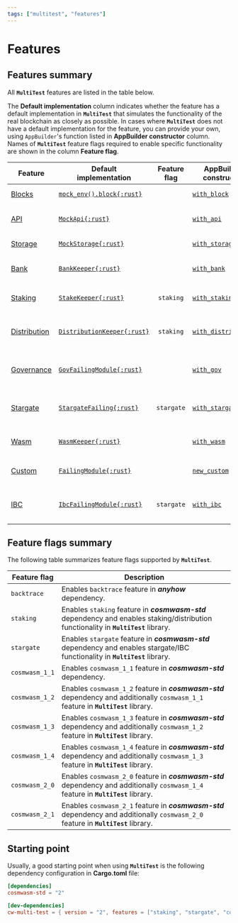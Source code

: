 ```yaml
---
tags: ["multitest", "features"]
---
```


# Features

## Features summary

All **`MultiTest`** features are listed in the table below.

The **Default&nbsp;implementation** column indicates whether the feature has a default
implementation in **`MultiTest`** that simulates the functionality of the real blockchain as closely
as possible. In cases where **`MultiTest`** does not have a default implementation for the feature,
you can provide your own, using `AppBuilder`'s function listed in **AppBuilder&nbsp;constructor**
column. Names of **`MultiTest`** feature flags required to enable specific functionality are shown
in the column **Feature&nbsp;flag**.

| Feature                      | Default<br/>implementation                                                                                       | Feature<br/>flag | AppBuilder<br/>constructor                           | Functionality                                      |
| ---------------------------- | ---------------------------------------------------------------------------------------------------------------- | :--------------: | ---------------------------------------------------- | -------------------------------------------------- |
| [Blocks](blocks)             | [`mock_env().block{:rust}`](https://docs.rs/cosmwasm-std/latest/cosmwasm_std/testing/fn.mock_env.html)           |                  | [`with_block`](app-builder#with_block)               | Operations on blocks.                              |
| [API](api)                   | [`MockApi{:rust}`](https://docs.rs/cosmwasm-std/latest/cosmwasm_std/testing/struct.MockApi.html)                 |                  | [`with_api`](app-builder#with_api)                   | Access to CosmWasm API.                            |
| [Storage](storage)           | [`MockStorage{:rust}`](https://docs.rs/cosmwasm-std/latest/cosmwasm_std/testing/type.MockStorage.html)           |                  | [`with_storage`](app-builder#with_storage)           | Access to storage.                                 |
| [Bank](bank)                 | [`BankKeeper{:rust}`](https://docs.rs/cw-multi-test/latest/cw_multi_test/struct.BankKeeper.html)                 |                  | [`with_bank`](app-builder#with_bank)                 | Interactions with **Bank** module.                 |
| [Staking](staking)           | [`StakeKeeper{:rust}`](https://docs.rs/cw-multi-test/latest/cw_multi_test/struct.StakeKeeper.html)               |    `staking`     | [`with_staking`](app-builder#with_staking)           | Interactions with **Staking** module.              |
| [Distribution](distribution) | [`DistributionKeeper{:rust}`](https://docs.rs/cw-multi-test/latest/cw_multi_test/struct.DistributionKeeper.html) |    `staking`     | [`with_distribution`](app-builder#with_distribution) | Interactions with **Distribution** module.         |
| [Governance](governance)     | [`GovFailingModule{:rust}`](https://docs.rs/cw-multi-test/latest/cw_multi_test/type.GovFailingModule.html)       |                  | [`with_gov`](app-builder#with_gov)                   | Interactions with **Governance** module.           |
| [Stargate](stargate)         | [`StargateFailing{:rust}`](https://docs.rs/cw-multi-test/latest/cw_multi_test/struct.StargateFailing.html)       |    `stargate`    | [`with_stargate`](app-builder#with_stargate)         | Operations using `Stargate` and/or `Any` messages. |
| [Wasm](wasm)                 | [`WasmKeeper{:rust}`](https://docs.rs/cw-multi-test/latest/cw_multi_test/struct.WasmKeeper.html)                 |                  | [`with_wasm`](app-builder#with_wasm)                 | Interactions with **Wasm** module.                 |
| [Custom](custom)             | [`FailingModule{:rust}`](https://docs.rs/cw-multi-test/latest/cw_multi_test/struct.FailingModule.html)           |                  | [`new_custom`](app-builder#new_custom)               | Operations using custom module.                    |
| [IBC](ibc)                   | [`IbcFailingModule{:rust}`](https://docs.rs/cw-multi-test/latest/cw_multi_test/type.IbcFailingModule.html)       |    `stargate`    | [`with_ibc`](app-builder#with_ibc)                   | Inter-blockchain communication operations.         |

## Feature flags summary

The following table summarizes feature flags supported by **`MultiTest`**.

| Feature flag   | Description                                                                                                                           |
| -------------- | ------------------------------------------------------------------------------------------------------------------------------------- |
| `backtrace`    | Enables `backtrace` feature in _**anyhow**_ dependency.                                                                               |
| `staking`      | Enables `staking` feature in _**cosmwasm-std**_ dependency and enables staking/distribution functionality in **`MultiTest`** library. |
| `stargate`     | Enables `stargate` feature in _**cosmwasm-std**_ dependency and enables stargate/IBC functionality in **`MultiTest`** library.        |
| `cosmwasm_1_1` | Enables `cosmwasm_1_1` feature in _**cosmwasm-std**_ dependency.                                                                      |
| `cosmwasm_1_2` | Enables `cosmwasm_1_2` feature in _**cosmwasm-std**_ dependency and additionally `cosmwasm_1_1` feature in **`MultiTest`** library.   |
| `cosmwasm_1_3` | Enables `cosmwasm_1_3` feature in _**cosmwasm-std**_ dependency and additionally `cosmwasm_1_2` feature in **`MultiTest`** library.   |
| `cosmwasm_1_4` | Enables `cosmwasm_1_4` feature in _**cosmwasm-std**_ dependency and additionally `cosmwasm_1_3` feature in **`MultiTest`** library.   |
| `cosmwasm_2_0` | Enables `cosmwasm_2_0` feature in _**cosmwasm-std**_ dependency and additionally `cosmwasm_1_4` feature in **`MultiTest`** library.   |
| `cosmwasm_2_1` | Enables `cosmwasm_2_1` feature in _**cosmwasm-std**_ dependency and additionally `cosmwasm_2_0` feature in **`MultiTest`** library.   |

## Starting point

Usually, a good starting point when using **`MultiTest`** is the following dependency configuration
in **Cargo.toml** file:

```toml filename="Cargo.toml" copy
[dependencies]
cosmwasm-std = "2"

[dev-dependencies]
cw-multi-test = { version = "2", features = ["staking", "stargate", "cosmwasm_2_1"] }
```
